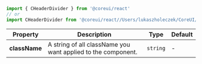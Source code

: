 
```jsx
import { CHeaderDivider } from '@coreui/react'
// or
import CHeaderDivider from '@coreui/react//Users/lukaszholeczek/CoreUI/@coreui/react/packages/coreui-react/src/components/header/CHeaderDivider'
```

| Property | Description | Type | Default |
| --- | --- | --- | --- |
| **className** | A string of all className you want applied to the component. | `string` | - |
